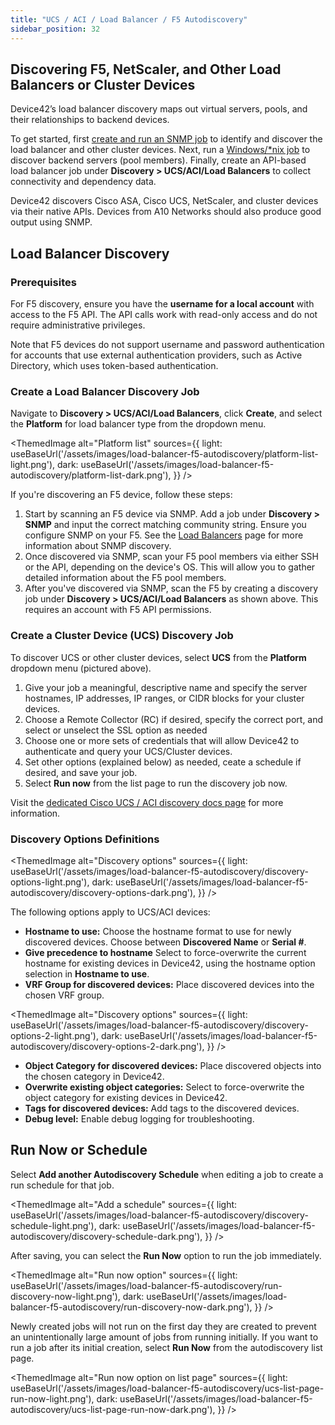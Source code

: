 ```yaml
---
title: "UCS / ACI / Load Balancer / F5 Autodiscovery"
sidebar_position: 32
---
```



## Discovering F5, NetScaler, and Other Load Balancers or Cluster Devices

Device42’s load balancer discovery maps out virtual servers, pools, and their relationships to backend devices.

To get started, first [create and run an SNMP job](network-auto-discovery.mdx) to identify and discover the load balancer and other cluster devices. Next, run a [Windows/*nix job](auto-discovery/index.mdx#hypervisor--nix--windows-autodiscovery) to discover backend servers (pool members). Finally, create an API-based load balancer job under **Discovery > UCS/ACI/Load Balancers** to collect connectivity and dependency data.

Device42 discovers Cisco ASA, Cisco UCS, NetScaler, and cluster devices via their native APIs. Devices from A10 Networks should also produce good output using SNMP. 

## Load Balancer Discovery

### Prerequisites

For F5 discovery, ensure you have the **username for a local account** with access to the F5 API. The API calls work with read-only access and do not require administrative privileges. 

Note that F5 devices do not support username and password authentication for accounts that use external authentication providers, such as Active Directory, which uses token-based authentication.

### Create a Load Balancer Discovery Job

Navigate to **Discovery > UCS/ACI/Load Balancers**, click **Create**, and select the **Platform** for load balancer type from the dropdown menu.

<ThemedImage
  alt="Platform list"
  sources={{
    light: useBaseUrl('/assets/images/load-balancer-f5-autodiscovery/platform-list-light.png'),
    dark: useBaseUrl('/assets/images/load-balancer-f5-autodiscovery/platform-list-dark.png'),
  }}
/>

If you're discovering an F5 device, follow these steps:

1. Start by scanning an F5 device via SNMP. Add a job under **Discovery > SNMP** and input the correct matching community string. Ensure you configure SNMP on your F5. See the [Load Balancers](auto-discovery/load-balancers.mdx) page for more information about SNMP discovery.
2. Once discovered via SNMP, scan your F5 pool members via either SSH or the API, depending on the device's OS. This will allow you to gather detailed information about the F5 pool members.
3. After you've discovered via SNMP, scan the F5 by creating a discovery job under **Discovery > UCS/ACI/Load Balancers** as shown above. This requires an account with F5 API permissions.

### Create a Cluster Device (UCS) Discovery Job

To discover UCS or other cluster devices, select **UCS** from the **Platform** dropdown menu (pictured above). 

1. Give your job a meaningful, descriptive name and specify the server hostnames, IP addresses, IP ranges, or CIDR blocks for your cluster devices.
2. Choose a Remote Collector (RC) if desired, specify the correct port, and select or unselect the SSL option as needed
3. Choose one or more sets of credentials that will allow Device42 to authenticate and query your UCS/Cluster devices.
4. Set other options (explained below) as needed, ceate a schedule if desired, and save your job.
5. Select **Run now** from the list page to run the discovery job now.

Visit the [dedicated Cisco UCS / ACI discovery docs page](cisco-ucs-auto-discovery.mdx) for more information.

### Discovery Options Definitions

<ThemedImage
  alt="Discovery options"
  sources={{
    light: useBaseUrl('/assets/images/load-balancer-f5-autodiscovery/discovery-options-light.png'),
    dark: useBaseUrl('/assets/images/load-balancer-f5-autodiscovery/discovery-options-dark.png'),
  }}
/>

The following options apply to UCS/ACI devices:

- **Hostname to use:** Choose the hostname format to use for newly discovered devices. Choose between **Discovered Name** or **Serial #**.
- **Give precedence to hostname** Select to force-overwrite the current hostname for existing devices in Device42, using the hostname option selection in **Hostname to use**.
- **VRF Group for discovered devices:** Place discovered devices into the chosen VRF group.

<ThemedImage
  alt="Discovery options"
  sources={{
    light: useBaseUrl('/assets/images/load-balancer-f5-autodiscovery/discovery-options-2-light.png'),
    dark: useBaseUrl('/assets/images/load-balancer-f5-autodiscovery/discovery-options-2-dark.png'),
  }}
/>

- **Object Category for discovered devices:** Place discovered objects into the chosen category in Device42.
- **Overwrite existing object categories:** Select to force-overwrite the object category for existing devices in Device42.
- **Tags for discovered devices:** Add tags to the discovered devices.
- **Debug level:** Enable debug logging for troubleshooting.

## Run Now or Schedule

Select **Add another Autodiscovery Schedule** when editing a job to create a run schedule for that job.

<ThemedImage
  alt="Add a schedule"
  sources={{
    light: useBaseUrl('/assets/images/load-balancer-f5-autodiscovery/discovery-schedule-light.png'),
    dark: useBaseUrl('/assets/images/load-balancer-f5-autodiscovery/discovery-schedule-dark.png'),
  }}
/>

After saving, you can select the **Run Now** option to run the job immediately.

<ThemedImage
  alt="Run now option"
  sources={{
    light: useBaseUrl('/assets/images/load-balancer-f5-autodiscovery/run-discovery-now-light.png'),
    dark: useBaseUrl('/assets/images/load-balancer-f5-autodiscovery/run-discovery-now-dark.png'),
  }}
/>

Newly created jobs will not run on the first day they are created to prevent an unintentionally large amount of jobs from running initially. If you want to run a job after its initial creation, select **Run Now** from the autodiscovery list page.

<ThemedImage
  alt="Run now option on list page"
  sources={{
    light: useBaseUrl('/assets/images/load-balancer-f5-autodiscovery/ucs-list-page-run-now-light.png'),
    dark: useBaseUrl('/assets/images/load-balancer-f5-autodiscovery/ucs-list-page-run-now-dark.png'),
  }}
/>
